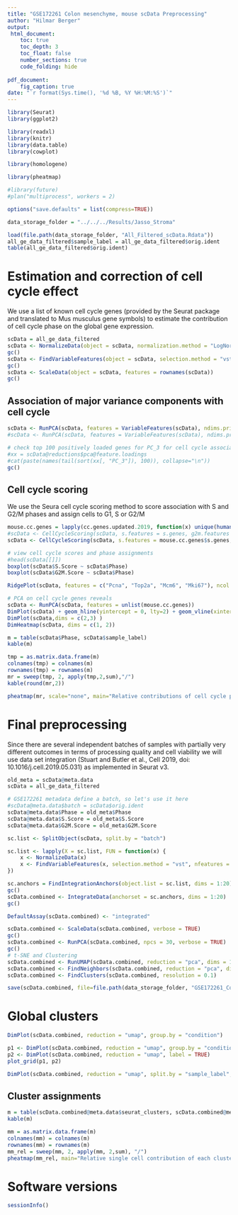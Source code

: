 ```yaml
---
title: "GSE172261 Colon mesenchyme, mouse scData Preprocessing"
author: "Hilmar Berger"
output: 
 html_document:
    toc: true
    toc_depth: 3
    toc_float: false
    number_sections: true
    code_folding: hide
    
pdf_document:
    fig_caption: true
date: "`r format(Sys.time(), '%d %B, %Y %H:%M:%S')`"
---
```


```r
library(Seurat)
library(ggplot2)

library(readxl)
library(knitr)
library(data.table)
library(cowplot)

library(homologene)

library(pheatmap)

#library(future)
#plan("multiprocess", workers = 2)

options("save.defaults" = list(compress=TRUE))

data_storage_folder = "../../../Results/Jasso_Stroma"
```

```r
load(file.path(data_storage_folder, "All_Filtered_scData.Rdata"))
all_ge_data_filtered$sample_label = all_ge_data_filtered$orig.ident
table(all_ge_data_filtered$orig.ident)
```

# Estimation and correction of cell cycle effect

We use a list of known cell cycle genes (provided by the Seurat package and translated to Mus musculus gene symbols) to estimate the contribution of cell cycle phase on the global gene expression.

<!-- ```{r} -->
<!-- # those are the mouse homologues of human cell cycle genes that come with Seurat  -->
<!-- cell_cycle_genes = read.table("../regev_lab_cell_cycle_genes_OK_working_with_phase.txt", sep="\t", header=F, stringsAsFactors = F) -->
<!-- colnames(cell_cycle_genes) = c("Symbol","Phase") -->
<!-- s.genes = subset(cell_cycle_genes, Phase=="S")$Symbol -->
<!-- g2m.genes = subset(cell_cycle_genes, Phase=="G2M")$Symbol -->
<!-- ``` -->

```r
scData = all_ge_data_filtered
scData <- NormalizeData(object = scData, normalization.method = "LogNormalize", scale.factor = 1e4)
gc()
scData <- FindVariableFeatures(object = scData, selection.method = "vst")
gc()
scData <- ScaleData(object = scData, features = rownames(scData))
gc()
```

## Association of major variance components with cell cycle

```r
scData <- RunPCA(scData, features = VariableFeatures(scData), ndims.print = c(1:20), nfeatures.print = 20)
#scData <- RunPCA(scData, features = VariableFeatures(scData), ndims.print = c(1:100), nfeatures.print = 20)

# check top 100 positively loaded genes for PC_3 for cell cycle association in MSigDB
#xx = scData@reductions$pca@feature.loadings
#cat(paste(names(tail(sort(xx[, "PC_3"]), 100)), collapse="\n"))
gc()
```


<!-- ```{r, fig.width=12} -->
<!-- DimHeatmap(scData, dims = c(1, 7, 13)) -->
<!-- ``` -->

## Cell cycle scoring

We use the Seura cell cycle scoring method to score association with S and G2/M phases and assign cells to G1, S or G2/M

```r
mouse.cc.genes = lapply(cc.genes.updated.2019, function(x) unique(human2mouse(x, db = homologeneData2)$mouseGene))
#scData <- CellCycleScoring(scData, s.features = s.genes, g2m.features = g2m.genes, set.ident = TRUE)
scData <- CellCycleScoring(scData, s.features = mouse.cc.genes$s.genes, g2m.features = mouse.cc.genes$g2m.genes, set.ident = TRUE)

# view cell cycle scores and phase assignments
#head(scData[[]])
boxplot(scData$S.Score ~ scData$Phase)
boxplot(scData$G2M.Score ~ scData$Phase)
```

```r
RidgePlot(scData, features = c("Pcna", "Top2a", "Mcm6", "Mki67"), ncol = 4)
```

```r
# PCA on cell cycle genes reveals
scData <- RunPCA(scData, features = unlist(mouse.cc.genes))
DimPlot(scData) + geom_hline(yintercept = 0, lty=2) + geom_vline(xintercept = 0, lty=2)
DimPlot(scData,dims = c(2,3) )
DimHeatmap(scData, dims = c(1, 2))
```


```r
m = table(scData$Phase, scData$sample_label)
kable(m)

tmp = as.matrix.data.frame(m)
colnames(tmp) = colnames(m)
rownames(tmp) = rownames(m)
mr = sweep(tmp, 2, apply(tmp,2,sum),"/")
kable(round(mr,2))

pheatmap(mr, scale="none", main="Relative contributions of cell cycle phases per experimental group", breaks=seq(0,1,by=0.01))
```

# Final preprocessing

Since there are several independent batches of samples with partially very different outcomes in terms of processing quality and cell viability we will use data set integration (Stuart and Butler et al., Cell 2019, doi: 10.1016/j.cell.2019.05.031) as implemented in Seurat v3.


```r
old_meta = scData@meta.data
scData = all_ge_data_filtered

# GSE172261 metadata define a batch, so let's use it here
#scData@meta.data$batch = scData$orig.ident
scData@meta.data$Phase = old_meta$Phase
scData@meta.data$S.Score = old_meta$S.Score
scData@meta.data$G2M.Score = old_meta$G2M.Score

sc.list <- SplitObject(scData, split.by = "batch")

sc.list <- lapply(X = sc.list, FUN = function(x) {
    x <- NormalizeData(x)
    x <- FindVariableFeatures(x, selection.method = "vst", nfeatures = 2000)
})
```



```r
sc.anchors = FindIntegrationAnchors(object.list = sc.list, dims = 1:20)
gc()
scData.combined <- IntegrateData(anchorset = sc.anchors, dims = 1:20)
gc()
```


```r
DefaultAssay(scData.combined) <- "integrated"

scData.combined <- ScaleData(scData.combined, verbose = TRUE)
gc()
scData.combined <- RunPCA(scData.combined, npcs = 30, verbose = TRUE)
gc()
# t-SNE and Clustering
scData.combined <- RunUMAP(scData.combined, reduction = "pca", dims = 1:20)
scData.combined <- FindNeighbors(scData.combined, reduction = "pca", dims = 1:20)
scData.combined <- FindClusters(scData.combined, resolution = 0.1)
```

```r
save(scData.combined, file=file.path(data_storage_folder, "GSE172261_ColonMesenchyme_mouse.combined.RData"), compress = T)
```

# Global clusters

```r
DimPlot(scData.combined, reduction = "umap", group.by = "condition")

p1 <- DimPlot(scData.combined, reduction = "umap", group.by = "condition")
p2 <- DimPlot(scData.combined, reduction = "umap", label = TRUE)
plot_grid(p1, p2)

DimPlot(scData.combined, reduction = "umap", split.by = "sample_label", label = T)
```

## Cluster assignments

```r
m = table(scData.combined@meta.data$seurat_clusters, scData.combined@meta.data$sample_label)
kable(m)
```


```r
mm = as.matrix.data.frame(m)
colnames(mm) = colnames(m)
rownames(mm) = rownames(m)
mm_rel = sweep(mm, 2, apply(mm, 2,sum), "/")
pheatmap(mm_rel, main="Relative single cell contribution of each cluster to condition totals", cluster_cols = F)
```


# Software versions

```r
sessionInfo()
```

